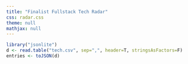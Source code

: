 ```yaml
---
title: "Finalist Fullstack Tech Radar"
css: radar.css
theme: null
mathjax: null
---
```


```r
library("jsonlite")
d <- read.table("tech.csv", sep=",", header=T, stringsAsFactors=F)
entries <- toJSON(d)
```
    
<script src="https://d3js.org/d3.v4.min.js"></script>
<script src="radar.js"></script>

<svg id="radar"></svg>
<script>
radar_visualization({
  svg_id: "radar",
  width: 1450,
  height: 1000,
  colors: {
    background: "#fff",
    grid: "#bbb",
    inactive: "#ddd"
  },
  title: "2020.01",
  quadrants: [
    { name: "Languages & Frameworks" },
    { name: "Platforms" },
    { name: "Techniques" },
    { name: "Tools" }
  ],
  rings: [
    { name: "ADOPT", color: "#93c47d" },
    { name: "TRIAL", color: "#93d2c2" },
    { name: "ASSESS", color: "#fbdb84" },
    { name: "HOLD", color: "#efafa9" }
  ],
  print_layout: true,
  // zoomed_quadrant: 0,
  //ENTRIES
entries: `r entries`
  //ENTRIES
});
</script>
